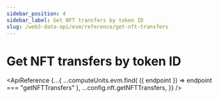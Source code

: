 ```yaml
---
sidebar_position: 4
sidebar_label: Get NFT transfers by token ID
slug: /web3-data-api/evm/reference/get-nft-transfers
---
```



# Get NFT transfers by token ID

<ApiReference
  {...{
    ...computeUnits.evm.find(
      ({ endpoint }) => endpoint === "getNFTTransfers"
    ),
    ...config.nft.getNFTTransfers,
  }}
/>
